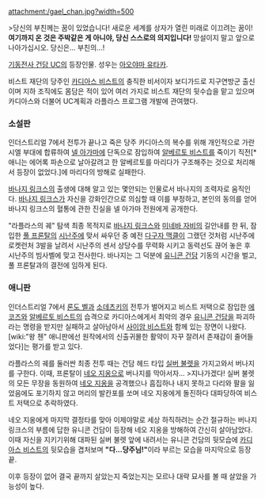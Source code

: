 attachment:/gael_chan.jpg?width=500

>당신의 부친께는 꿈이 있었습니다! 새로운 세계를 상자가 열린 미래로 이끄려는 꿈이! '''여기까지 온 것은 주박같은 게 아니야, 당신 스스로의 의지입니다!''' 망설이지 말고 앞으로 나아가십시오. 당신은... 부친의...!

[[기동전사 건담 UC]]의 등장인물. 성우는 [[아오야마 유타카]].

비스트 재단의 당주인 [[카디아스 비스트]]의 충직한 비서이자 보디가드로 지구연방군 출신이며 지하 조직에도 몸담은 적이 있어 여러 가지로 비스트 재단의 뒷수습을 맡고 있으며 카디아스와 더불어 UC계획과 라플라스 프로그램 개발에 관여했다.

=== 소설판 ===
인더스트리얼 7에서 전투가 끝나고 죽은 당주 카디아스의 복수를 위해 개인적으로 가란시엘 부대에 합류하여 [[넬 아가마]]에 단독으로 잠입하여 [[알베르토 비스트]]를 죽이기 직전[* 애니는 에어록 파손으로 날아갈려고 한 알베르토를 마리다가 구조해주는 것으로 처리해서 등장이 없었다.]에 마리다의 방해로 실패한다.

[[바나지 링크스]]의 출생에 대해 알고 있는 몇안되는 인물로서 바나지의 조력자로 움직인다. [[바나지 링크스]]가 자신을 강화인간으로 의심할 때 이를 부정하고, 본인의 동의를 얻어 바나지 링크스의 혈통에 관한 진실을 넬 아가마 전원에게 공개한다. 

"라플라스의 궤" 탐색 최종 목적지로 [[바나지 링크스]]와 [[미네바 자비]]의 길안내를 한 뒤, 잠입한 [[풀 프론탈]]의 [[시난주]]에 맞서 싸우던 중 예전 [[다구자 맥클]]이 그랬던 것처럼 시난주에 로켓런처 3발을 날려서 시난주의 센서 상당수를 무력화 시키고 동력선도 끊어 놓은 후 시난주의 빔사벨에 맞고 전사한다. 바나지는 그 덕분에 [[유니콘 건담]] 기동의 시간을 벌고, 풀 프론탈과의 결전에 임하게 된다. 

=== 애니판 ===
인더스트리얼 7에서 [[론도 벨]]과 [[소데츠키]]의 전투가 벌어지고 비스트 저택으로 잠입한 [[에코즈]]와 [[알베르토 비스트]]의 습격으로 카디아스에게서 최악의 경우 [[유니콘 건담]]을 파괴하라는 명령을 받지만 실패하고 살아남아서 [[사이암 비스트]]와 함께 있는 장면이 나왔다. [wiki:"왕 첸" 애니판에선 원작에서의 신출귀몰한 활약이 자꾸 잘려서 존재감이 줄어들었다]는 평가를 받고 있다.

라플라스의 궤를 둘러싼 최종 전투 때는 건담 헤드 타입 [[실버 불렛]]을 가지고와서 버나지를 구한다. 이때, 프론탈이 [[네오 지옹]]으로 버나지를 막아서자...
>지나가겠다!
실버 불렛의 모든 무장을 동원하여 [[네오 지옹]]을 공격했으나 흠집하나 내지 못하고 다리와 팔을 잃었음에도 포기하지 않고 머리의 발칸포를 쏘며 네오 지옹에게 돌진하다 대파당하여 비스트 저택으로 추락하였다.

네오 지옹에게 마지막 결정타를 맞아 이제야말로 세상 하직하려는 순간 절규하는 버나지 링크스의 부름에 답한 유니콘 건담이 등장해 네오 지옹을 방해하여 간신히 살아남았다. 이때 자신을 지키기위해 대파된 실버 불렛 앞에 내려서는 유니콘 건담의 뒷모습에 [[카디아스 비스트]]의 뒷모습을 겹처보며 '''"다...당주님!"'''이라 부르는 모습을 마지막으로 등장 끝.

이후 등장이 없어 결국 끝까지 살았는지 죽었는지는 모르나 대략 묘사를 볼 때 살았을 가능성이 높다. 
